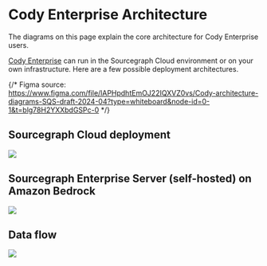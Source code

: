# Cody Enterprise Architecture

<p className="subtitle">The diagrams on this page explain the core architecture for Cody Enterprise users.</p>

[Cody Enterprise](/cody/clients/enable-cody-enterprise) can run in the Sourcegraph Cloud environment or on your own infrastructure. Here are a few possible deployment architectures.

{/* Figma source: https://www.figma.com/file/lAPHpdhtEmOJ22IQXVZ0vs/Cody-architecture-diagrams-SQS-draft-2024-04?type=whiteboard&node-id=0-1&t=blg78H2YXXbdGSPc-0 */}

## Sourcegraph Cloud deployment

<img src="https://sourcegraphstatic.com/docs/enterprise-architecture-cloud-v2.png" />

## Sourcegraph Enterprise Server (self-hosted) on Amazon Bedrock

<img src="https://sourcegraphstatic.com/docs/enterprise-architecture-aws-v0.png" />


## Data flow

<img src="https://sourcegraphstatic.com/docs/enterprise-architecture-data-flow-v0.png" />

